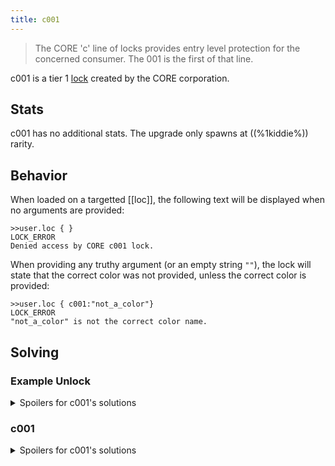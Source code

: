 ```yaml
---
title: c001
---
```


> The CORE 'c' line of locks provides entry level protection for the concerned consumer. The 001 is the first of that line.

c001 is a tier 1 [lock](/upgrades/locks) created by the CORE corporation.

## Stats

c001 has no additional stats. The upgrade only spawns at ((%1kiddie%)) rarity.

## Behavior

When loaded on a targetted [[loc]], the following text will be displayed when no arguments are provided:

```
>>user.loc { }
LOCK_ERROR
Denied access by CORE c001 lock.
```

When providing any truthy argument (or an empty string `""`), the lock will state that the correct color was not provided, unless the correct color is provided:

```
>>user.loc { c001:"not_a_color"}
LOCK_ERROR
"not_a_color" is not the correct color name.
```

## Solving

### Example Unlock

<details>
<summary>Spoilers for c001's solutions</summary>

```
>>user.loc { c001: "lime", color_digit: 4 }
WARNING: BINMAT security shell inactive. Intelligent defense system offline.
LOCK_UNLOCKED
System <user> breached.
Connection terminated.
```

</details>

### c001

<details>
<summary>Spoilers for c001's solutions</summary>

c001 will choose a random color from a list of the following 8 colors, as a string, for its solution:

- green
- lime
- yellow
- orange
- red
- purple
- blue
- cyan

### color_digit

As a second parameter, c001 will ask for a color_digit which is equal to the number of characters in the color name.

</details>
